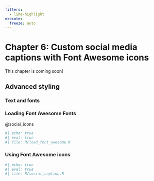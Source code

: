 ```yaml
---
filters:
  - line-highlight
execute: 
  freeze: auto
---
```


# Chapter 6: Custom social media captions with Font Awesome icons {#sec-chap6}

::: {.callout-caution}

This chapter is coming soon!

:::


## Advanced styling

### Text and fonts

### Loading Font Awesome Fonts

@social_icons

```r
#| echo: true
#| eval: true 
#| file: R/load_font_awesome.R
```

### Using Font Awesome icons

```r
#| echo: true
#| eval: true 
#| file: R/social_caption.R
```
